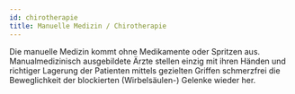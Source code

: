 ---
id: chirotherapie
title: Manuelle Medizin / Chirotherapie
---

Die manuelle Medizin kommt ohne Medikamente oder Spritzen aus.
Manualmedizinisch ausgebildete Ärzte stellen einzig mit ihren Händen und richtiger Lagerung der Patienten mittels gezielten Griffen schmerzfrei die Beweglichkeit der blockierten (Wirbelsäulen-) Gelenke wieder her.
